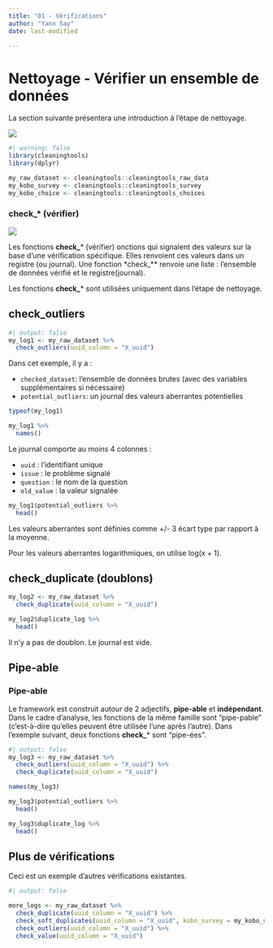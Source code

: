 ```yaml
---
title: "01 - Vérifications"
author: "Yann Say"
date: last-modified

---
```

# Nettoyage - Vérifier un ensemble de données

La section suivante présentera une introduction à l'étape de nettoyage.

![](../config/images/step%20-%20cleaning.png)

```r
#| warning: false
library(cleaningtools)
library(dplyr)

my_raw_dataset <- cleaningtools::cleaningtools_raw_data
my_kobo_survey <- cleaningtools::cleaningtools_survey
my_kobo_choice <- cleaningtools::cleaningtools_choices
```

::: {.callout-tip appearance="minimal"}
### check\_\* (vérifier)

![](../config/images/verb%20-%20check.png)

Les fonctions **check\_**\* (vérifier) onctions qui  signalent des valeurs sur la base d'une vérification spécifique. Elles renvoient ces valeurs dans un registre (ou journal). Une fonction \*check\_\*\* renvoie une liste : l'ensemble de données vérifié et le registre(journal). 

Les fonctions **check\_**\* sont utilisées uniquement dans l'étape de nettoyage.
:::

## check_outliers

```r
#| output: false
my_log1 <- my_raw_dataset %>% 
  check_outliers(uuid_column = "X_uuid")
```

Dans cet exemple, il y a :

-   `checked_dataset`: l'ensemble de données brutes (avec des variables supplémentaires si nécessaire)
-   `potential_outliers`: un journal des valeurs aberrantes potentielles

```r
typeof(my_log1)

my_log1 %>% 
  names()
```

Le journal comporte au moins 4 colonnes :

- `uuid` : l'identifiant unique
- `issue` : le problème signalé
- `question` : le nom de la question
- `old_value` : la valeur signalée

```r
my_log1$potential_outliers %>% 
  head()
```

::: {.callout-note .column-margin}
Les valeurs aberrantes sont définies comme  +/- 3 écart type par rapport à la moyenne.

Pour les valeurs aberrantes logarithmiques, on utilise log(x + 1).
:::

## check_duplicate (doublons)

```r
my_log2 <- my_raw_dataset %>% 
  check_duplicate(uuid_column = "X_uuid")

my_log2$duplicate_log %>% 
  head()
```

Il n'y a pas de doublon. Le journal est vide.

## Pipe-able

::: {.callout-tip appearance="minimal"}
### Pipe-able

Le framework est construit autour de 2 adjectifs, **pipe-able** et **indépendant**. Dans le cadre d'analyse, les fonctions de la même famille sont "pipe-pable" (c'est-à-dire qu'elles peuvent être utilisée l'une après l'autre). Dans l'exemple suivant, deux fonctions **check\_**\* sont "pipe-ées".
:::

```r
#| output: false
my_log3 <- my_raw_dataset %>% 
  check_outliers(uuid_column = "X_uuid") %>% 
  check_duplicate(uuid_column = "X_uuid")
```

```r
names(my_log3)
```

```r
my_log3$potential_outliers %>% 
  head()
```

```r
my_log3$duplicate_log %>% 
  head()
```

## Plus de vérifications

Ceci est un exemple d'autres vérifications existantes.

```r
#| output: false

more_logs <- my_raw_dataset %>% 
  check_duplicate(uuid_column = "X_uuid") %>% 
  check_soft_duplicates(uuid_column = "X_uuid", kobo_survey = my_kobo_survey, sm_separator = ".") %>%
  check_outliers(uuid_column = "X_uuid") %>%
  check_value(uuid_column = "X_uuid") 
```
